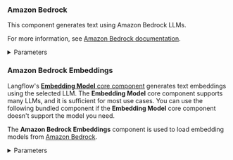 ### Amazon Bedrock

This component generates text using Amazon Bedrock LLMs.

For more information, see [Amazon Bedrock documentation](https://docs.aws.amazon.com/bedrock).

<details>
<summary>Parameters</summary>

**Inputs**

| Name | Type | Description |
|------|------|-------------|
| model_id | String | The ID of the Amazon Bedrock model to use. Options include various models. |
| aws_access_key | SecretString | AWS Access Key for authentication. |
| aws_secret_key | SecretString | AWS Secret Key for authentication. |
| aws_session_token | SecretString | The session key for your AWS account.
| credentials_profile_name | String | Name of the AWS credentials profile to use. |
| region_name | String | AWS region name. Default: `us-east-1`. |
| model_kwargs | Dictionary | Additional keyword arguments for the model. |
| endpoint_url | String | Custom endpoint URL for the Bedrock service. |

**Outputs**

| Name | Type | Description |
|------|------|-------------|
| model | LanguageModel | An instance of ChatBedrock configured with the specified parameters. |

</details>

### Amazon Bedrock Embeddings

Langflow's [**Embedding Model** core component](/components-embedding-models) generates text embeddings using the selected LLM.
The **Embedding Model** core component supports many LLMs, and it is sufficient for most use cases.
You can use the following bundled component if the **Embedding Model** core component doesn't support the model you need.

The **Amazon Bedrock Embeddings** component is used to load embedding models from [Amazon Bedrock](https://aws.amazon.com/bedrock/).

<details>
<summary>Parameters</summary>

**Inputs**

| Name | Type | Description |
|------|------|-------------|
| credentials_profile_name | String | The name of the AWS credentials profile in `~/.aws/credentials` or `~/.aws/config`, which has access keys or role information. |
| model_id | String | The ID of the model to call, such as `amazon.titan-embed-text-v1`. This is equivalent to the `modelId` property in the `list-foundation-models` API. |
| endpoint_url | String | The URL to set a specific service endpoint other than the default AWS endpoint. |
| region_name | String | The AWS region to use, such as `us-west-2`. Falls back to the `AWS_DEFAULT_REGION` environment variable or region specified in `~/.aws/config` if not provided. |

**Outputs**

| Name | Type | Description |
|------|------|-------------|
| embeddings | Embeddings | An instance for generating embeddings using Amazon Bedrock. |

</details>